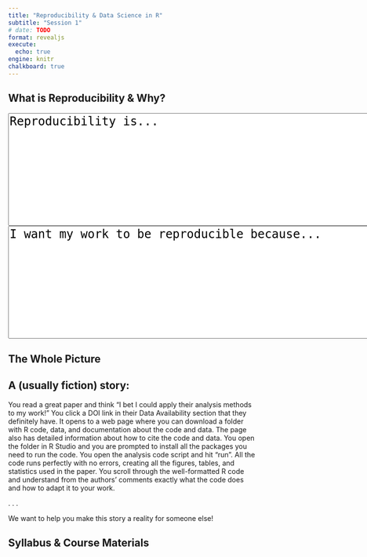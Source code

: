 ```yaml
---
title: "Reproducibility & Data Science in R"
subtitle: "Session 1"
# date: TODO
format: revealjs
execute: 
  echo: true
engine: knitr
chalkboard: true
---
```


## What is Reproducibility & Why?

```{=html}
<textarea id="freeform" name="freeform" rows="8" cols="60" style="font-size: 18pt">
Reproducibility is...

</textarea>
```
```{=html}
<textarea rows="8" cols="60" style="font-size: 18pt">
I want my work to be reproducible because...

</textarea>
```

## The Whole Picture

::: callout-note
## A (usually fiction) story:

You read a great paper and think "I bet I could apply their analysis methods to my work!" You click a DOI link in their Data Availability section that they definitely have.
It opens to a web page where you can download a folder with R code, data, and documentation about the code and data.
The page also has detailed information about how to cite the code and data.
You open the folder in R Studio and you are prompted to install all the packages you need to run the code.
You open the analysis code script and hit "run".
All the code runs perfectly with no errors, creating all the figures, tables, and statistics used in the paper.
You scroll through the well-formatted R code and understand from the authors' comments exactly what the code does and how to adapt it to your work.
:::

. . .

We want to help you make this story a reality for someone else!

## Syllabus & Course Materials

<!--# probably just link to website with syllabus/schedule, code of conduct, suggested reading, etc. -->

